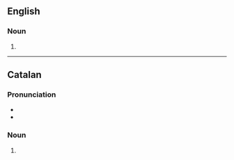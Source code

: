 {{also|auto-suggestions}}

==English==

===Noun===
{{head|en|noun form}}

# {{plural of|en|autosuggestion}}

----

==Catalan==

===Pronunciation===
* {{ca-IPA|autosuggestións}}
* {{rhymes|ca|ons}}

===Noun===
{{head|ca|noun form|g=f-p}}

# {{inflection of|ca|autosuggestió||p}}